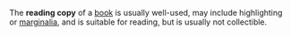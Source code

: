 The '''reading copy''' of a [[book]] is usually well-used, may include highlighting or [[marginalia]], and is suitable for reading, but is usually not collectible.

{{msg:stub}}